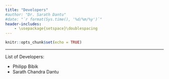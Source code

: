 ```yaml
---
title: "Developers"
#author: "Dr. Sarath Dantu"
#date: "`r format(Sys.time(), '%d/%m/%y')`"
header-includes:
    - \usepackage{setspace}\doublespacing
---
```

```r
knitr::opts_chunk$set(echo = TRUE)
```

***

List of Developers:

* Philipp Bibik
* Sarath Chandra Dantu
